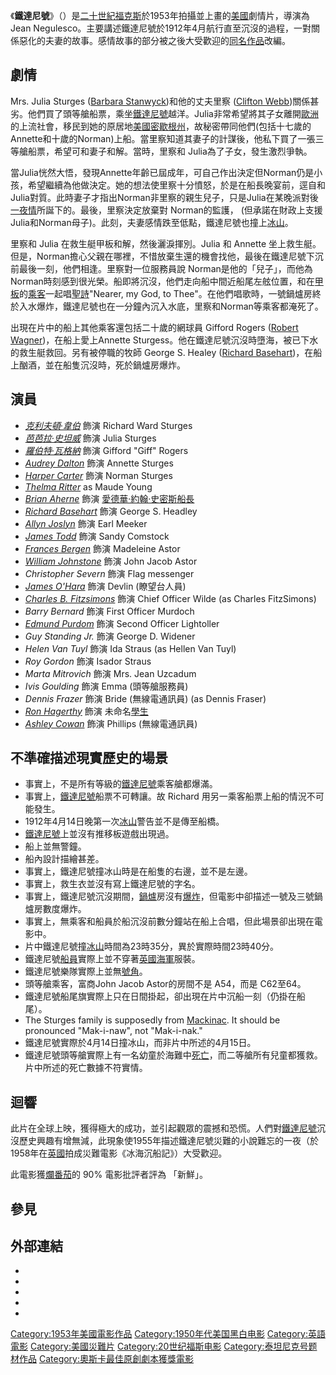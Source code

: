 {{Infobox Film
| name           = 鐵達尼號
| original_name  = {{lang|en|''Titanic''}}
| image          = Titanic 1953 film.jpg
| caption        = ''Titanic'' film poster
| director       = [[Jean_Negulesco|Jean Negulesco]]
| producer       = [[Charles_Brackett|Charles Brackett]]
| writer         = Charles Brackett<br>[[Richard_L._Breen|Richard L. Breen]]<br>[[Walter_Reisch|Walter Reisch]]
| starring       = [[Clifton_Webb|Clifton Webb]]<br>[[Barbara_Stanwyck|Barbara Stanwyck]]<br>[[Robert_Wagner|Robert Wagner]]<br>[[Audrey_Dalton|Audrey Dalton]]<br>[[Harper_Carter|Harper Carter]]<br>[[Thelma_Ritter|Thelma Ritter]]<br>[[Brian_Aherne|Brian Aherne]]<br>[[Richard_Basehart|Richard Basehart]]
| music          = [[Sol_Kaplan|Sol Kaplan]]
| cinematography = [[Joseph_MacDonald|Joseph MacDonald]]
| editing        = [[Louis_R._Loeffler|Louis R. Loeffler]]
| distributor    = [[20世紀福克斯|20世紀福克斯]]
| released       = 1953年4月16日
| runtime        = 98分鐘
| country        = [[美國|美國]]
| language       = [[英語|英語]]
}}

《'''鐵達尼號'''》（{{lang-en|''Titanic''}}）是[[二十世紀福克斯|二十世紀福克斯]]於1953年拍攝並上畫的[[美國|美國]]劇情片，導演為Jean Negulesco。主要講述鐵達尼號於1912年4月航行直至沉沒的過程，一對關係惡化的夫妻的故事。感情故事的部分被之後大受歡迎的[[鐵達尼號_(1997年電影)|同名作品]]改編。

==劇情==

Mrs. Julia Sturges ([[Barbara_Stanwyck|Barbara Stanwyck]])和他的丈夫里察 ([[Clifton_Webb|Clifton Webb]])關係甚劣。他們買了頭等艙船票，乘坐[[鐵達尼號|鐵達尼號]]越洋。Julia非常希望將其子女離開[[歐洲|歐洲]]的上流社會，移民到她的原居地[[美國|美國]][[密歇根州|密歇根州]]，故秘密帶同他們(包括十七歲的Annette和十歲的Norman)上船。當里察知道其妻子的計謀後，他私下買了一張三等艙船票，希望可和妻子和解。當時，里察和 Julia為了子女，發生激烈爭執。

當Julia恍然大悟，發現Annette年齡已屆成年，可自己作出決定但Norman仍是小孩，希望繼續為他做決定。她的想法使里察十分憤怒，於是在船長晚宴前，逕自和Julia對質。此時妻子才指出Norman非里察的親生兒子，只是Julia在某晚派對後[[一夜情|一夜情]]所誕下的。最後，里察決定放棄對 Norman的監護， (但承諾在財政上支援Julia和Norman母子)。此刻，夫妻感情跌至低點，鐵達尼號也撞上[[冰山|冰山]]。

里察和 Julia 在救生艇甲板和解，然後灑淚揮別。Julia 和 Annette 坐上救生艇。但是，Norman擔心父親在哪裡，不惜放棄生還的機會找他，最後在鐵達尼號下沉前最後一刻，他們相逢。里察對一位服務員說 Norman是他的「兒子」，而他為Norman時刻感到很光榮。船即將沉沒，他們走向船中間近船尾左舷位置，和在[[甲板|甲板]]的[[乘客|乘客]]一起唱[[聖詩|聖詩]]"Nearer, my God, to Thee"。在他們唱歌時，一號鍋爐房終於入水爆炸，鐵達尼號也在一分鐘內沉入水底，里察和Norman等乘客都淹死了。

出現在片中的船上其他乘客還包括二十歲的網球員 Gifford Rogers ([[Robert_Wagner|Robert Wagner]])，在船上愛上Annette Sturgess。他在鐵達尼號沉沒時墮海，被已下水的救生艇救回。另有被停職的牧師 George S. Healey ([[Richard_Basehart|Richard Basehart]])，在船上酗酒，並在船隻沉沒時，死於鍋爐房爆炸。

==演員==
*''[[克利夫頓·韋伯|克利夫頓·韋伯]]'' 飾演 Richard Ward Sturges
*''[[芭芭拉·史坦威|芭芭拉·史坦威]]'' 飾演 Julia Sturges
*''[[羅伯特·瓦格納|羅伯特·瓦格納]]'' 飾演 Gifford "Giff" Rogers
*''[[Audrey_Dalton|Audrey Dalton]]'' 飾演 Annette Sturges
*''[[Harper_Carter|Harper Carter]]'' 飾演 Norman Sturges
*''[[Thelma_Ritter|Thelma Ritter]]'' as Maude Young
*''[[Brian_Aherne|Brian Aherne]]'' 飾演 [[愛德華·約翰·史密斯|愛德華·約翰·史密斯]][[船長|船長]]
*''[[Richard_Basehart|Richard Basehart]]'' 飾演 George S. Headley
*''[[Allyn_Joslyn|Allyn Joslyn]]'' 飾演 Earl Meeker
*''[[James_Todd|James Todd]]'' 飾演 Sandy Comstock
*''[[Frances_Bergen|Frances Bergen]]'' 飾演 Madeleine Astor
*''[[William_Johnstone|William Johnstone]]'' 飾演 John Jacob Astor
*''Christopher Severn'' 飾演 Flag messenger
*''[[James_O'Hara|James O'Hara]]'' 飾演 Devlin (瞭望台人員)
*''[[Charles_B._Fitzsimons|Charles B. Fitzsimons]]'' 飾演 Chief Officer Wilde (as Charles FitzSimons)
*''Barry Bernard'' 飾演 First Officer Murdoch
*''[[Edmund_Purdom|Edmund Purdom]]'' 飾演 Second Officer Lightoller
*''Guy Standing Jr.'' 飾演 George D. Widener
*''Helen Van Tuyl'' 飾演 Ida Straus (as Hellen Van Tuyl)
*''Roy Gordon'' 飾演 Isador Straus
*''Marta Mitrovich'' 飾演 Mrs. Jean Uzcadum
*''Ivis Goulding'' 飾演 Emma (頭等艙服務員)
*''Dennis Frazer'' 飾演 Bride (無線電通訊員) (as Dennis Fraser)
*''[[Ron_Hagerthy|Ron Hagerthy]]'' 飾演 未命名[[學生|學生]]
*''[[Ashley_Cowan|Ashley Cowan]]'' 飾演 Phillips (無線電通訊員)

==不準確描述現實歷史的場景==
*事實上，不是所有等級的[[鐵達尼號|鐵達尼號]]乘客艙都爆滿。
*事實上，[[鐵達尼號|鐵達尼號]]船票不可轉讓。故 Richard 用另一乘客船票上船的情況不可能發生。
*1912年4月14日晚第一次[[冰山|冰山]]警告並不是傳至船橋。
*[[鐵達尼號|鐵達尼號]]上並沒有推移板遊戲出現過。
*船上並無警鐘。
*船內設計描繪甚差。
*事實上，鐵達尼號撞冰山時是在船隻的右邊，並不是左邊。
*事實上，救生衣並沒有寫上鐵達尼號的字名。
*事實上，鐵達尼號沉沒期間，[[鍋爐|鍋爐]]房沒有[[爆炸|爆炸]]，但電影中卻描述一號及三號鍋爐房數度爆炸。
*事實上，無乘客和船員於船沉沒前數分鐘站在船上合唱，但此場景卻出現在電影中。
*片中鐵達尼號撞[[冰山|冰山]]時間為23時35分，異於實際時間23時40分。
*鐵達尼號[[船員|船員]]實際上並不穿著[[英國|英國]][[海軍|海軍]]服裝。
*鐵達尼號樂隊實際上並無[[號角|號角]]。
*頭等艙乘客，富商John Jacob Astor的房間不是 A54，而是 C62至64。
*鐵達尼號船尾旗實際上只在日間掛起，卻出現在片中沉船一刻（仍掛在船尾）。
*The Sturges family is supposedly from [[Mackinac|Mackinac]]. It should be pronounced "Mak-i-naw", not "Mak-i-nak."
*鐵達尼號實際於4月14日撞冰山，而非片中所述的4月15日。
*鐵達尼號頭等艙實際上有一名幼童於海難中[[死亡|死亡]]，而二等艙所有兒童都獲救。片中所述的死亡數據不符實情。

==迴響==
此片在全球上映，獲得極大的成功，並引起觀眾的震撼和恐慌。人們對[[鐵達尼號|鐵達尼號]]沉沒歷史興趣有增無減，此現象使1955年描述鐵達尼號災難的小說難忘的一夜（於1958年在[[英國|英國]]拍成災難電影《冰海沉船記》）大受歡迎。

此電影獲[[爛番茄|爛番茄]]的 90% 電影批評者評為 「新鮮」。

==參見==
{{reflist}}

==外部連結==
*{{imdb title|id=0046435|title=鐵達尼號(1953年電影)}}
* {{Amg movie|113936|Titanic}}
* {{tcmdb title|id=93430}}
*{{rotten-tomatoes|id=1056130-titanic|title=鐵達尼號(1953年電影)}}
*{{amg movie|id=1:113936X|title=鐵達尼號(1953年電影)}}

{{鐵達尼號}}
{{DEFAULTSORT:Titanic}}
[[Category:1953年美國電影作品|Category:1953年美國電影作品]]
[[Category:1950年代美国黑白电影|Category:1950年代美国黑白电影]]
[[Category:英語電影|Category:英語電影]]
[[Category:美國災難片|Category:美國災難片]]
[[Category:20世纪福斯电影|Category:20世纪福斯电影]]
[[Category:泰坦尼克号题材作品|Category:泰坦尼克号题材作品]]
[[Category:奧斯卡最佳原創劇本獲獎電影|Category:奧斯卡最佳原創劇本獲獎電影]]